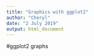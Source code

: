 ```yaml
---
title: "Graphics with ggplot2"
author: "Cheryl"
date: "2 July 2019"
output: html_document
---
```


#ggplot2 graphs

